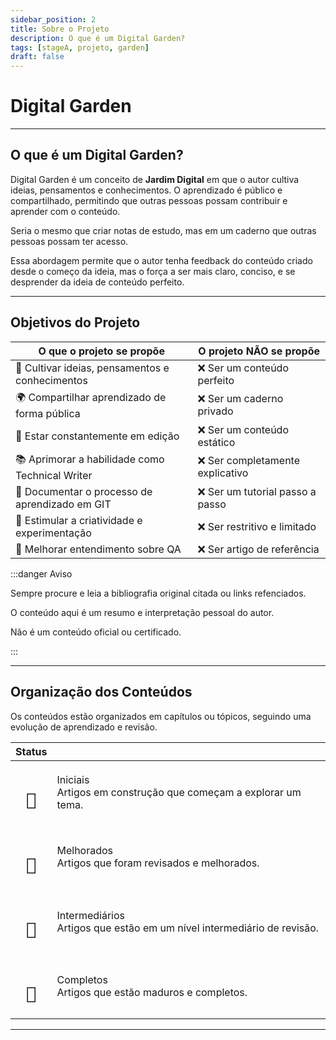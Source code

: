 ```yaml
---
sidebar_position: 2
title: Sobre o Projeto
description: O que é um Digital Garden?
tags: [stageA, projeto, garden]
draft: false
---
```


# Digital Garden

---

## O que é um Digital Garden?

Digital Garden é um conceito de **Jardim Digital** em que o autor cultiva ideias, pensamentos e conhecimentos. O aprendizado é público e compartilhado, permitindo que outras pessoas possam contribuir e aprender com o conteúdo.

Seria o mesmo que criar notas de estudo, mas em um caderno que outras pessoas possam ter acesso.

Essa abordagem permite que o autor tenha feedback do conteúdo criado desde o começo da ideia, mas o força a ser mais claro, conciso, e se desprender da ideia de conteúdo perfeito.

---

## Objetivos do Projeto

| O que o projeto se propõe | O projeto NÃO se propõe |
|--------------------------|-------------------------------|
| 🌱 Cultivar ideias, pensamentos e conhecimentos | ❌ Ser um conteúdo perfeito |
| 🌍 Compartilhar aprendizado de forma pública | ❌ Ser um caderno privado |
| 📝 Estar constantemente em edição | ❌ Ser um conteúdo estático |
| 📚 Aprimorar a habilidade como Technical Writer | ❌ Ser completamente explicativo |
| 📖 Documentar o processo de aprendizado em GIT | ❌ Ser um tutorial passo a passo |
| 🚀 Estimular a criatividade e experimentação | ❌ Ser restritivo e limitado |
| 🧪 Melhorar entendimento sobre QA | ❌ Ser artigo de referência |

:::danger Aviso

Sempre procure e leia a bibliografia original citada ou links refenciados.

O conteúdo aqui é um resumo e interpretação pessoal do autor.

Não é um conteúdo oficial ou certificado.

:::

---

## Organização dos Conteúdos

Os conteúdos estão organizados em capítulos ou tópicos, seguindo uma evolução de aprendizado e revisão.

| Status |  |
| :---: | :--- |
| <h1><code>🌱</code></h1> | Iniciais<br />Artigos em construção que começam a explorar um tema. |
| <h1><code>🌿</code></h1> | Melhorados<br />Artigos que foram revisados e melhorados. |
| <h1><code>🌲</code></h1> | Intermediários<br />Artigos que estão em um nível intermediário de revisão. |
| <h1><code>🍎</code></h1> | Completos<br />Artigos que estão maduros e completos. |

---